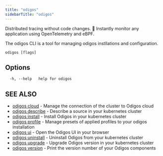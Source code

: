 ---
title: "odigos"
sidebarTitle: "odigos"
---

Distributed tracing without code changes. 🚀 Instantly monitor any application using OpenTelemetry and eBPF.

The odigos CLI is a tool for managing odigos instllations and configuration.

```
odigos [flags]
```

## Options

```
  -h, --help   help for odigos
```

## SEE ALSO

* [odigos cloud](/cli/odigos_cloud)	- Manage the connection of the cluster to Odigos cloud
* [odigos describe](/cli/odigos_describe)	- Describe a source in your kubernetes cluster
* [odigos install](/cli/odigos_install)	- Install Odigos in your kubernetes cluster
* [odigos profile](/cli/odigos_profile)	- Manage presets of applied profiles to your odigos installation
* [odigos ui](/cli/odigos_ui)    - Open the Odigos UI in your browser
* [odigos uninstall](/cli/odigos_uninstall)	- Uninstall Odigos from your kubernetes cluster
* [odigos upgrade](/cli/odigos_upgrade)	- Upgrade Odigos version in your kubernetes cluster
* [odigos version](/cli/odigos_version)	- Print the version number of your Odigos components
